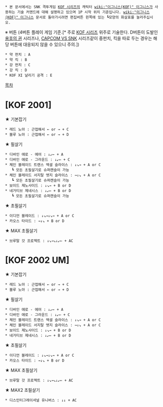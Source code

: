  * 본 문서에서는 SNK 격투게임 [[KOF 시리즈]]의 캐릭터 [[wiki:"이그니스(KOF)" 이그니스]]가 사용하는 기술 커맨드에 대해 설명하고 있으며 1P 시작 위치 기준입니다. [[wiki:"이그니스(KOF)" 이그니스]] 문서로 돌아가시려면 편집버튼 왼쪽에 있는 ┗모양의 화살표를 눌러주십시오.

※ 버튼 (4버튼 플레이 게임 기준.[* 주로 [[KOF 시리즈]] 위주로 기술한다. D버튼이 도발인 [[용호의 권]] 시리즈나, [[CAPCOM VS SNK]] 시리즈같이 중펀치, 킥을 따로 두는 경우는 해당 버튼에 대응되지 않을 수 있으니 주의.])
 * 약 펀치 : A
 * 약 킥 : B
 * 강 펀치 : C
 * 강 킥 : D
 * KOF XI 날리기 공격 : E

[[목차]]
= [KOF 2001] =

★ 기본잡기
 * 레드 노아 : 근접해서 ← or → + C
 * 블루 노아 : 근접해서 ← or → + D

★ 필살기
 * 디바인 애로 - 에어 : ↓↙← + A
 * 디바인 애로 - 그라운드 : ↓↙← + C
 * 체인 블레이드 트랜스 액셜 슬라이스 : ↓↘→ + A or C
    ┗ 모든 초필살기로 슈퍼캔슬이 가능
 * 체인 블레이드 서지탈 엣지 슬라이스 : →↓↘ + A or C
    ┗ 모든 초필살기로 슈퍼캔슬이 가능
 * 보이드 제노사이드 : ↓↘→ + B or D
 * 네거티브 제네시스 : ↓↙← + B or D
    ┗ 모든 초필살기로 슈퍼캔슬이 가능

★ 초필살기
 * 이디언 블레이드 : ↓↘→↓↘→ + A or C
 * 카오스 타이드 : →↓↘ + B or D

★ MAX 초필살기
 * 브루탈 갓 프로젝트 : ↓↘→↘↓↙← + AC

= [KOF 2002 UM] =

★ 기본잡기
 * 레드 노아 : 근접해서 ← or → + C
 * 블루 노아 : 근접해서 ← or → + D

★ 필살기
 * 디바인 애로 - 에어 : ↓↙← + A
 * 디바인 애로 - 그라운드 : ↓↙← + C
 * 체인 블레이드 트랜스 액셜 슬라이스 : ↓↘→ + A or C
 * 체인 블레이드 서지탈 엣지 슬라이스 : →↓↘ + A or C
 * 보이드 제노사이드 : ↓↘→ + B or D
 * 네거티브 제네시스 : ↓↙← + B or D

★ 초필살기
 * 이디언 블레이드 : ↓↘→↓↘→ + A or C
 * 카오스 타이드 : →↓↘ + B or D

★ MAX 초필살기
 * 브루탈 갓 프로젝트 : ↓↘→↘↓↙← + AC

★ MAX2 초필살기
 * 디스인터그레이셔널 유니버스 : ↓↓ + AC
